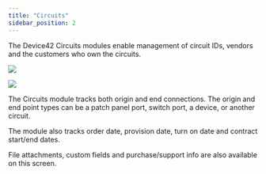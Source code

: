 ```yaml
---
title: "Circuits"
sidebar_position: 2
---
```


The Device42 Circuits modules enable management of circuit IDs, vendors and the customers who own the circuits.

![](/assets/images/WEB-599_telco-circuits-1.png)

![](/assets/images/WEB-599_telco-circuits-2.png)

The Circuits module tracks both origin and end connections. The origin and end point types can be a patch panel port, switch port, a device, or another circuit.

The module also tracks order date, provision date, turn on date and contract start/end dates.

File attachments, custom fields and purchase/support info are also available on this screen.
